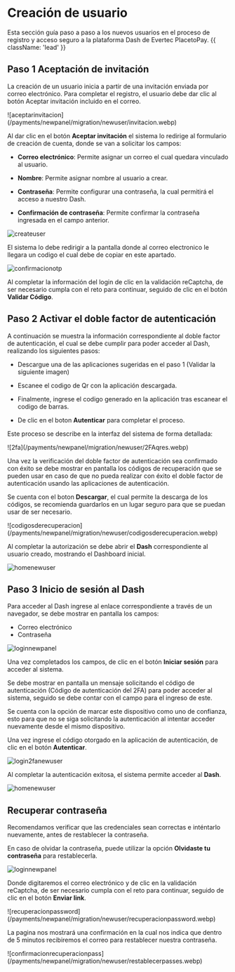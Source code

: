 

# Creación de usuario

Esta sección guía paso a paso a los nuevos usuarios en el proceso de registro y acceso seguro a la plataforma Dash de Evertec PlacetoPay. {{ className: 'lead' }}

## Paso 1 Aceptación de invitación

La creación de un usuario inicia a partir de una invitación enviada por correo electrónico. Para completar el registro, el usuario debe dar clic al botón Aceptar invitación incluido en el correo.

<CenteredContainer>
   ![aceptarinvitacion](/payments/newpanel/migration/newuser/invitacion.webp)
</CenteredContainer>

Al dar clic en el botón **Aceptar invitación** el sistema lo redirige al formulario de creación de cuenta, donde se van a solicitar los campos: 

- **Correo electrónico**: Permite asignar un correo el cual quedara vinculado al usuario. 

- **Nombre**: Permite asignar nombre al usuario a crear. 

- **Contraseña**: Permite configurar una contraseña, la cual permitirá el acceso a nuestro Dash. 

- **Confirmación de contraseña**: Permite confirmar la contraseña ingresada en el campo anterior. 

![createuser](/payments/newpanel/migration/newuser/confirmvalidationes.webp)

El sistema lo debe redirigir a la pantalla donde al correo electronico le llegara un codigo el cual debe de copiar en este apartado.

![confirmacionotp](/payments/newpanel/migration/newuser/codeotpes.webp)

Al completar la información del login de clic en la validación reCaptcha, de ser necesario cumpla con el reto para continuar, seguido de clic en el botón **Validar Código**.  

## Paso 2 Activar el doble factor de autenticación

A continuación se muestra la información correspondiente al doble factor de autenticación, el cual se debe cumplir para poder acceder al Dash, realizando los siguientes pasos: 

- Descargue una de las aplicaciones sugeridas en el paso 1 (Validar la siguiente imagen) 

- Escanee el codigo de Qr con la aplicación descargada. 

- Finalmente, ingrese el codigo generado en la aplicación tras escanear el codigo de barras. 

- De clic en el boton **Autenticar** para completar el proceso.  

Este proceso se describe en la interfaz del sistema de forma detallada: 

<CenteredContainer>
![2fa](/payments/newpanel/migration/newuser/2FAqres.webp)
</CenteredContainer>

Una vez la verificación del doble factor de autenticación sea confirmado con éxito se debe mostrar en pantalla los códigos de recuperación que se pueden usar en caso de que no pueda realizar con éxito el doble factor de autenticación usando las aplicaciones de autenticación.  

Se cuenta con el boton **Descargar**, el cual permite la descarga de los códigos, se recomienda guardarlos en un lugar seguro para que se puedan usar de ser necesario.   

<CenteredContainer>
![codigosderecuperacion](/payments/newpanel/migration/newuser/codigosderecuperacion.webp)
</CenteredContainer>

Al completar la autorización se debe abrir el **Dash** correspondiente al usuario creado, mostrando el Dashboard inicial.  

![homenewuser](/payments/newpanel/migration/newuser/dashes.webp)

## Paso 3 Inicio de sesión al Dash

Para acceder al Dash ingrese al enlace correspondiente a través de un navegador, se debe mostrar en pantalla los campos:
- Correo electrónico 
- Contraseña 

![loginnewpanel](/payments/newpanel/migration/newuser/loginhomees.webp)

Una vez completados los campos, de clic en el botón **Iniciar sesión** para acceder al sistema.  

Se debe mostrar en pantalla un mensaje solicitando el código de autenticación (Código de autenticación del 2FA) para poder acceder al sistema, seguido se debe contar con el campo para el ingreso de este.  

Se cuenta con la opción de marcar este dispositivo como uno de confianza, esto para que no se siga solicitando la autenticación al intentar acceder nuevamente desde el mismo dispositivo.  

Una vez ingrese el código otorgado en la aplicación de autenticación, de clic en el botón **Autenticar**. 

![login2fanewuser](/payments/newpanel/migration/newuser/login2fanewuser.webp)

Al completar la autenticación exitosa, el sistema permite acceder al **Dash**. 

![homenewuser](/payments/newpanel/migration/newuser/dashes.webp)

## Recuperar contraseña

<Note type="error"> Recomendamos verificar que las credenciales sean correctas e inténtarlo nuevamente, antes de restablecer la contraseña. </Note>

En caso de olvidar la contraseña, puede utilizar la opción **Olvidaste tu contraseña** para restablecerla.

![loginnewpanel](/payments/newpanel/migration/newuser/loginhomees.webp)

Donde digitaremos el correo electrónico y de clic en la validación reCaptcha, de ser necesario cumpla con el reto para continuar, seguido de clic en el botón **Enviar link**. 

<CenteredContainer>
![recuperacionpassword](/payments/newpanel/migration/newuser/recuperacionpassword.webp)
</CenteredContainer>

La pagina nos mostrará una confirmación en la cual nos indica que dentro de 5 minutos recibiremos el correo para restablecer nuestra contraseña.

<CenteredContainer>
![confirmacionrecuperacionpass](/payments/newpanel/migration/newuser/restablecerpasses.webp)
</CenteredContainer>